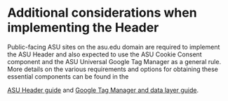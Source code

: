 
<Meta title="Organisms/Global Header/Docs/Additional considerations" />

# Additional considerations when implementing the Header

Public-facing ASU sites on the asu.edu domain are required to implement
the ASU Header and also expected to use the ASU Cookie Consent component
and the ASU Universal Google Tag Manager as a general rule. More details
on the various requirements and options for obtaining these essential
components can be found in the

[ASU Header guide](https://unity.web.asu.edu/asuheader) and
[Google Tag Manager and data layer guide](https://unity.web.asu.edu/gtm-datalayer).
